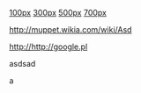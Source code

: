 [[asdasd|100px]]
[[asdasd|300px]]
[[asdasd|500px]]
[[asdasd|700px]]

[[http://muppet.wikia.com/wiki/Asd]]

http://http://google.pl


<references>asdsad
<references>a</references>

